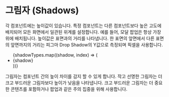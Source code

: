 
<Meta title="Styles/Shadows" />

# 그림자 (Shadows)

각 컴포넌트에는 높이값이 있습니다. 특정 컴포넌트는 다른 컴포넌트보다 높은 고도에 배치되어 모든 화면에서 일관된 위계를 설정합니다. 예를 들어, 모달 팝업은 항상 가장 위에 배치됩니다. 높이값은 표면과의 거리를 나타냅니다. 한 표면의 앞면에서 다른 표면의 앞면까지의 거리는 피그마 Drop Shadow의 Y값으로 측정되며 픽셀을 사용합니다.

<Story name="Shadows">
  <ul style={{ margin: 0, padding: 0 }}>
    {shadowTypes.map((shadow, index) => (
      <li key={index} style={{ listStyle: 'none', marginBottom: 30 }}>
        <div
          className={classnames([`lubycon-shadow--${index}`])}
          style={{
            display: 'flex',
            alignItems: 'flex-end',
            height: 80,
            borderRadius: 8,
            backgroundColor: '#fcfcfd',
            padding: 34,
          }}
        >
          <Text typography="p2">{shadow}</Text>
        </div>
      </li>
    ))}
  </ul>
</Story>

그림자는 컴포넌트 간의 높이 차이를 감지 할 수 있게 합니다. 작고 선명한 그림자는 더 크고 부드러운 그림자보다 높이가 낮음을 나타냅니다. 크고 부드러운 그림자는 더 중요한 콘텐츠를 포함하거나 팝업과 같은 주의 집중을 위해 사용합니다.
